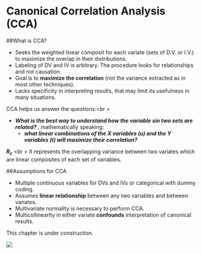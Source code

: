 # Canonical Correlation Analysis (CCA)

##What is CCA?

  - Seeks the weighted linear composit for each variate (sets of D.V. or I.V.) to maximize the overlap in their distributions.
  - Labeling of DV and IV is arbitrary. The procedure looks for relationships and not causation.
  - Goal is to **maximize the correlation** (not the variance extracted as in most other techniques).
  - Lacks specificity in interpreting results, that may limit its usefulness in many situations.

CCA helps us answer the questions:<br \>

  - ***What is the best way to understand how the variable sin two sets are related? ***,
mathematically speaking:
    - ***what linear combinations of the $X$ variables ($u$) and the Y variables ($t$) will maximize their correlation?***
    

**$R_c$** <br \>
It represents the overlapping variance between two variates which are linear composites of each set of variables.

##Assumptions for CCA

  - Multiple continuous variables for DVs and IVs or categorical with dummy coding.
  - Assumes **linear relationship** between any two variables and between variates.
  - Multivariate normality is necessary to perform CCA.
  - Multicollinearity in either variate **confounds** interpretation of canonical results.

This chapter is under construction.

![](D:\Dropbox\MsC UABC\2o Semestre\Clases\Data Mining\datamining.github.io\img/candh.png)
